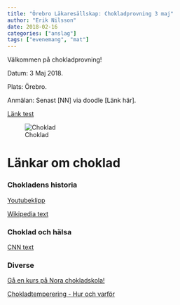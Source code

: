 ```yaml
---
title: "Örebro Läkaresällskap: Chokladprovning 3 maj"
author: "Erik Nilsson"
date: 2018-02-16
categories: ["anslag"]
tags: ["evenemang", "mat"]
---
```


Välkommen på chokladprovning! 

Datum: 3 Maj 2018. 

Plats: Örebro.

Anmälan: Senast [NN] via doodle [Länk här].

[Länk test](https://docs.google.com/forms/d/e/1FAIpQLScLbyBOKcN7M6UgTduVbZLlWKlY7-5GeWhoeYio511n_IL9HQ/viewform?usp=sf_link)

![Choklad](/affisch_choklad.jpg)

# Länkar om choklad

### Chokladens historia

[Youtubeklipp](https://www.youtube.com/watch?v=ibjUpk9Iagk)

[Wikipedia text](https://en.wikipedia.org/wiki/History_of_chocolate)

### Choklad och hälsa

[CNN text](https://edition.cnn.com/2016/02/10/health/chocolate-health-benefits/index.html)

### Diverse

[Gå en kurs på Nora chokladskola!](http://www.chokladskolan.com/)

[Chokladtemperering - Hur och varför](https://www.ecolechocolat.com/en/chocolate-tempering.html)
